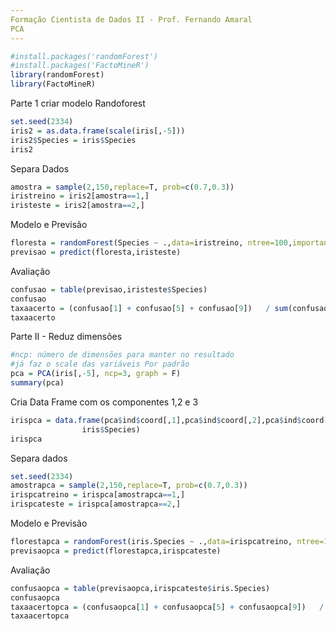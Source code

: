 ```yaml
---
Formação Cientista de Dados II - Prof. Fernando Amaral
PCA
---
```


```r
#install.packages('randomForest')
#install.packages('FactoMineR')
library(randomForest)
library(FactoMineR)
```
Parte 1 criar modelo Randoforest
```r
set.seed(2334)
iris2 = as.data.frame(scale(iris[,-5]))
iris2$Species = iris$Species
iris2
```
Separa Dados
```r
amostra = sample(2,150,replace=T, prob=c(0.7,0.3))
iristreino = iris2[amostra==1,]
iristeste = iris2[amostra==2,]
```
Modelo e Previsão
```r
floresta = randomForest(Species ~ .,data=iristreino, ntree=100,importance=T)
previsao = predict(floresta,iristeste)
```
Avaliação
```r
confusao = table(previsao,iristeste$Species)
confusao
taxaacerto = (confusao[1] + confusao[5] + confusao[9])   / sum(confusao)
taxaacerto
```
Parte II - Reduz dimensões
```r
#ncp: número de dimensões para manter no resultado
#já faz o scale das variáveis Por padrão
pca = PCA(iris[,-5], ncp=3, graph = F)
summary(pca)
```
Cria Data Frame com os componentes 1,2 e 3
```r
irispca = data.frame(pca$ind$coord[,1],pca$ind$coord[,2],pca$ind$coord[,3],
                iris$Species)
irispca
```
Separa dados
```r
set.seed(2334)
amostrapca = sample(2,150,replace=T, prob=c(0.7,0.3))
irispcatreino = irispca[amostrapca==1,]
irispcateste = irispca[amostrapca==2,]
```
Modelo e Previsão
```r
florestapca = randomForest(iris.Species ~ .,data=irispcatreino, ntree=100,importance=T)
previsaopca = predict(florestapca,irispcateste)
```
Avaliação
```r
confusaopca = table(previsaopca,irispcateste$iris.Species)
confusaopca
taxaacertopca = (confusaopca[1] + confusaopca[5] + confusaopca[9])   / sum(confusaopca)
taxaacertopca
```

